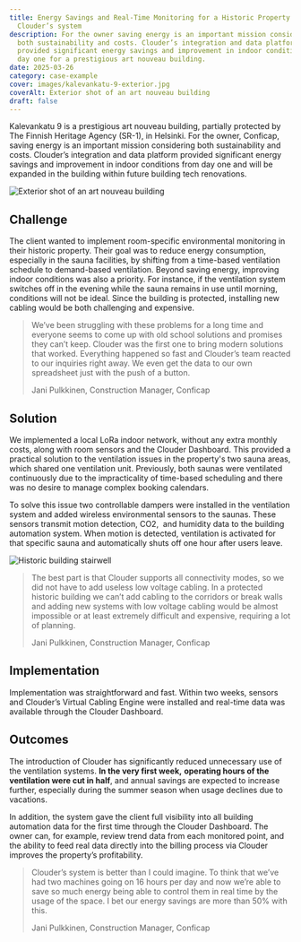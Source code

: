 ```yaml
---
title: Energy Savings and Real‑Time Monitoring for a Historic Property with
  Clouder’s system
description: For the owner saving energy is an important mission considering
  both sustainability and costs. Clouder’s integration and data platform
  provided significant energy savings and improvement in indoor conditions from
  day one for a prestigious art nouveau building.
date: 2025-03-26
category: case-example
cover: images/kalevankatu-9-exterior.jpg
coverAlt: Exterior shot of an art nouveau building
draft: false
---
```


Kalevankatu 9 is a prestigious art nouveau building, partially protected by The Finnish Heritage Agency (SR-1), in Helsinki. For the owner, Conficap, saving energy is an important mission considering both sustainability and costs. Clouder’s integration and data platform provided significant energy savings and improvement in indoor conditions from day one and will be expanded in the building within future building tech renovations.

![Exterior shot of an art nouveau building](images/kalevankatu-9-exterior.jpg)

## Challenge

The client wanted to implement room-specific environmental monitoring in their historic property. Their goal was to reduce energy consumption, especially in the sauna facilities, by shifting from a time-based ventilation schedule to demand-based ventilation. Beyond saving energy, improving indoor conditions was also a priority. For instance, if the ventilation system switches off in the evening while the sauna remains in use until morning, conditions will not be ideal. Since the building is protected, installing new cabling would be both challenging and expensive.

> We’ve been struggling with these problems for a long time and everyone seems to come up with old school solutions and promises they can’t keep. Clouder was the first one to bring modern solutions that worked. Everything happened so fast and Clouder’s team reacted to our inquiries right away. We even get the data to our own spreadsheet just with the push of a button.
>
> Jani Pulkkinen, Construction Manager, Conficap

## Solution

We implemented a local LoRa indoor network, without any extra monthly costs, along with room sensors and the Clouder Dashboard. This provided a practical solution to the ventilation issues in the property's two sauna areas, which shared one ventilation unit. Previously, both saunas were ventilated continuously due to the impracticality of time-based scheduling and there was no desire to manage complex booking calendars.

To solve this issue two controllable dampers were installed in the ventilation system and added wireless environmental sensors to the saunas. These sensors transmit motion detection, CO2,  and humidity data to the building automation system. When motion is detected, ventilation is activated for that specific sauna and automatically shuts off one hour after users leave.

![Historic building stairwell](images/kalevankatu-9-interior.jpg)

> The best part is that Clouder supports all connectivity modes, so we did not have to add useless low voltage cabling. In a protected historic building we can’t add cabling to the corridors or break walls and adding new systems with low voltage cabling would be almost impossible or at least extremely difficult and expensive, requiring a lot of planning.
>
> Jani Pulkkinen, Construction Manager, Conficap

## Implementation

Implementation was straightforward and fast. Within two weeks, sensors and Clouder’s Virtual Cabling Engine were installed and real-time data was available through the Clouder Dashboard.

## Outcomes

The introduction of Clouder has significantly reduced unnecessary use of the ventilation systems. **In the very first week,** **operating hours of the ventilation were cut in half**, and annual savings are expected to increase further, especially during the summer season when usage declines due to vacations. 

In addition, the system gave the client full visibility into all building automation data for the first time through the Clouder Dashboard. The owner can, for example, review trend data from each monitored point, and the ability to feed real data directly into the billing process via Clouder improves the property’s profitability.

> Clouder’s system is better than I could imagine. To think that we’ve had two machines going on 16 hours per day and now we’re able to save so much energy being able to control them in real time by the usage of the space. I bet our energy savings are more than 50% with this.
>
> Jani Pulkkinen, Construction Manager, Conficap
